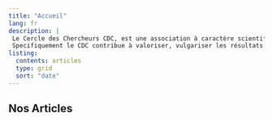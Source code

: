 ```yaml
---
title: "Accueil"
lang: fr
description: |
 Le Cercle des Chercheurs CDC, est une association à caractère scientifique visant à promouvoir la recherche scientifique dans toute sa diversité.
 Specifiquement le CDC contribue à valoriser, vulgariser les résultats de recherches au niveau national et participe à la formation des jeunes et chercheurs confirmés sur un certain nombre d'outils.
listing:
  contents: articles
  type: grid
  sort: "date"
---
```


## Nos Articles
